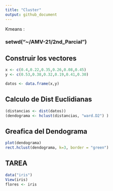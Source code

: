 ```yaml
---
title: "Cluster"
output: github_document
---
```


Kmeans : 

### setwd("~/AMV-21/2nd_Parcial")


## Construir los vectores

```r

x <- c(0.4,0.22,0.35,0.26,0.08,0.45)
y <- c(0.53,0.38,0.32,0.19,0.41,0.30)

datos <- data.frame(x,y)
```


## Calculo de Dist Euclidianas

```r
(distancias <- dist(datos))
(dendograma <- hclust(distancias, "ward.D2") )
```

## Greafica del Dendograma

```r
plot(dendograma)
rect.hclust(dendograma, k=3, border = "green")
```

## TAREA

```r
data("iris")
View(iris)
flores <- iris
```




